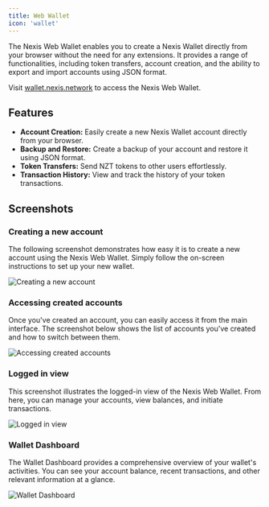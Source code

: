 ```yaml
---
title: Web Wallet
icon: 'wallet'
---
```


The Nexis Web Wallet enables you to create a Nexis Wallet directly from your browser without the need for any extensions. It provides a range of functionalities, including token transfers, account creation, and the ability to export and import accounts using JSON format.

Visit [wallet.nexis.network](https://wallet.nexis.network/) to access the Nexis Web Wallet.

## Features

- **Account Creation:** Easily create a new Nexis Wallet account directly from your browser.
- **Backup and Restore:** Create a backup of your account and restore it using JSON format.
- **Token Transfers:** Send NZT tokens to other users effortlessly.
- **Transaction History:** View and track the history of your token transactions.

## Screenshots

### Creating a new account

The following screenshot demonstrates how easy it is to create a new account using the Nexis Web Wallet. Simply follow the on-screen instructions to set up your new wallet.

![Creating a new account](https://github.com/0xdetonation/nexis-dapps-screenshots/assets/166897641/8d8dfd9b-b154-455b-af40-cf1b668d24c2)

### Accessing created accounts

Once you've created an account, you can easily access it from the main interface. The screenshot below shows the list of accounts you've created and how to switch between them.

![Accessing created accounts](https://github.com/0xdetonation/nexis-dapps-screenshots/assets/166897641/6e1724c1-cad4-4473-8d02-04afd3b2fc25)

### Logged in view

This screenshot illustrates the logged-in view of the Nexis Web Wallet. From here, you can manage your accounts, view balances, and initiate transactions.

![Logged in view](https://github.com/0xdetonation/nexis-dapps-screenshots/assets/166897641/63c998b8-ccfc-4cce-ae29-b3a796cd703d)

### Wallet Dashboard

The Wallet Dashboard provides a comprehensive overview of your wallet's activities. You can see your account balance, recent transactions, and other relevant information at a glance.

![Wallet Dashboard](https://github.com/0xdetonation/nexis-dapps-screenshots/assets/166897641/57a9f626-8280-4bec-afdb-3212e33c7e37)
